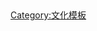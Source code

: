 <br clear>
{{Navbox
|name   = 森美小儀歌劇團
|title  = [[森美小儀歌劇團]]演出劇目
|style  = text-align:left; vertical-align: top;
|groupstyle = text-align:left; vertical-align:middle; background:#efefef;
|belowstyle = text-align: left; height:30px; vertical-align:bottom;
|state  = 

|list1  = [[十九樓半的夏天]]（2001年）．[[奪標 (舞台劇)|奪標]]（2002年）．[[大衛營 (舞台劇)|大衛營]]（2003年）．[[早安啊!曼克頓]]（2004年）．[[亞卡比槍擊事件]]（2005年）．[[Big Nose]]（2006年）．[[Lokamochi Mamiba]]（2007年）．[[小孖俠]]（2008年）．[[加樽抽]]（2009年）．[[Prison De Ballet]]（2010年）
}}
<noinclude>[[Category:文化模板]]</noinclude>